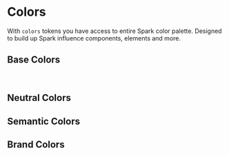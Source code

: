 
<Meta title="Design Tokens/Colors" />

# Colors

With `colors` tokens you have access to entire Spark color palette. Designed to build up Spark influence components, elements and more.

## Base Colors

<GridContainer>
    <ColorBlockList label="red" colors={colors.baseColors.red} />
    <ColorBlockList label="blue" colors={colors.baseColors.blue} />
    <ColorBlockList label="green" colors={colors.baseColors.green} />
    <ColorBlockList label="gold" colors={colors.baseColors.gold} />
</GridContainer>

<p>&nbsp;</p>

<GridContainer>
    <div>
        <h2>Neutral Colors</h2>
        <ColorBlockList label="gray" colors={colors.neutralColors.gray} />
    </div>
    <div>
        <h2>Semantic Colors</h2>
        <ColorBlock label="informative" color={colors.semanticColors.informative} colorLabel="blue-6" />
        <ColorBlock label="positive" color={colors.semanticColors.positive} colorLabel="green-6" />
        <ColorBlock label="notice" color={colors.semanticColors.notice} colorLabel="gold-6" />
        <ColorBlock label="negative" color={colors.semanticColors.negative}colorLabel="red-5" />
    </div>
    <div>
        <h2>Brand Colors</h2>
        <ColorBlock label="brand" color={colors.brandColors.brand} colorLabel="blue-6" />
        <ColorBlock label="background" labelColor="black" color={colors.brandColors.background} colorLabel="blue-1" />
        <ColorBlock label="hover" color={colors.brandColors.hover} colorLabel="blue-5" />
        <ColorBlock label="normal" color={colors.brandColors.normal} colorLabel="blue-6" />
        <ColorBlock label="click" color={colors.brandColors.click} colorLabel="blue-7" />
    </div>
</GridContainer>
